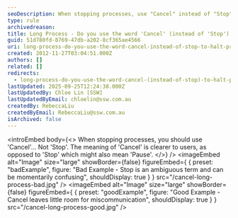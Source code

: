 ```yaml
---
seoDescription: When stopping processes, use "Cancel" instead of "Stop" to clarify intentions and avoid miscommunication.
type: rule
archivedreason:
title: Long Process - Do you use the word 'Cancel' (instead of 'Stop') to halt processes?
guid: 51d780fd-8769-47db-a202-8cf365ae4566
uri: long-process-do-you-use-the-word-cancel-instead-of-stop-to-halt-processes
created: 2012-11-27T03:04:51.000Z
authors: []
related: []
redirects:
  - long-process-do-you-use-the-word-cancel-(instead-of-stop)-to-halt-processes
lastUpdated: 2025-09-25T12:24:38.000Z
lastUpdatedBy: Chloe Lin [SSW]
lastUpdatedByEmail: chloelin@ssw.com.au
createdBy: RebeccaLiu
createdByEmail: RebeccaLiu@ssw.com.au
isArchived: false
---
```


<introEmbed
  body={<>
When stopping processes, you should use 'Cancel'... Not 'Stop'. The meaning of 'Cancel' is clearer to users, as opposed to 'Stop' which might also mean 'Pause'.
  </>}
/>
<imageEmbed
  alt="Image"
  size="large"
  showBorder={false}
  figureEmbed={ {
    preset: "badExample",
    figure: "Bad Example - Stop is an ambiguous term and can be momentarily confusing",
    shouldDisplay: true
  } }
  src="/cancel-long-process-bad.jpg"
/>
<imageEmbed
  alt="Image"
  size="large"
  showBorder={false}
  figureEmbed={ {
    preset: "goodExample",
    figure: "Good Example - Cancel leaves little room for miscommunication",
    shouldDisplay: true
  } }
  src="/cancel-long-process-good.jpg"
/>
